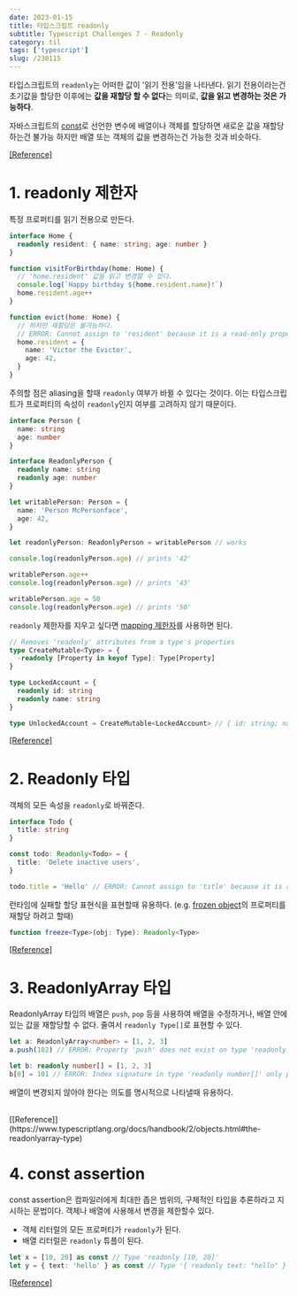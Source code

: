 ```yaml
---
date: 2023-01-15
title: 타입스크립트 readonly
subtitle: Typescript Challenges 7 - Readonly
category: til
tags: ['typescript']
slug: /230115
---
```


타입스크립트의 `readonly`는 어떠한 값이 '읽기 전용'임을 나타낸다. 읽기 전용이라는건 초기값을 할당한 이후에는 **값을 재할당 할 수 없다**는 의미로, **값을 읽고 변경하는 것은 가능하다**.

자바스크립트의 [const](https://developer.mozilla.org/en-US/docs/Web/JavaScript/Reference/Statements/const)로 선언한 변수에 배열이나 객체를 할당하면 새로운 값을 재할당 하는건 불가능 하지만 배열 또는 객체의 값을 변경하는건 가능한 것과 비슷하다.

[[Reference]](https://www.typescriptlang.org/docs/handbook/typescript-in-5-minutes-func.html#readonly-and-const)

# 1. readonly 제한자

특정 프로퍼티를 읽기 전용으로 만든다.

```ts
interface Home {
  readonly resident: { name: string; age: number }
}

function visitForBirthday(home: Home) {
  // 'home.resident' 값을 읽고 변경할 수 있다.
  console.log(`Happy birthday ${home.resident.name}!`)
  home.resident.age++
}

function evict(home: Home) {
  // 하지만 재할당은 불가능하다.
  // ERROR: Cannot assign to 'resident' because it is a read-only property.
  home.resident = {
    name: 'Victor the Evictor',
    age: 42,
  }
}
```

주의할 점은 aliasing을 할때 `readonly` 여부가 바뀔 수 있다는 것이다. 이는 타입스크립트가 프로퍼티의 속성이 `readonly`인지 여부를 고려하지 않기 때문이다.

```ts
interface Person {
  name: string
  age: number
}

interface ReadonlyPerson {
  readonly name: string
  readonly age: number
}

let writablePerson: Person = {
  name: 'Person McPersonface',
  age: 42,
}

let readonlyPerson: ReadonlyPerson = writablePerson // works

console.log(readonlyPerson.age) // prints '42'

writablePerson.age++
console.log(readonlyPerson.age) // prints '43'

writablePerson.age = 50
console.log(readonlyPerson.age) // prints '50'
```

`readonly` 제한자를 지우고 싶다면 [mapping 제한자](https://www.typescriptlang.org/docs/handbook/2/mapped-types.html#mapping-modifiers)를 사용하면 된다.

```ts
// Removes 'readonly' attributes from a type's properties
type CreateMutable<Type> = {
  -readonly [Property in keyof Type]: Type[Property]
}

type LockedAccount = {
  readonly id: string
  readonly name: string
}

type UnlockedAccount = CreateMutable<LockedAccount> // { id: string; name: string; }
```

[[Reference]](https://www.typescriptlang.org/docs/handbook/2/objects.html#readonly-properties)

# 2. Readonly 타입

객체의 모든 속성을 `readonly`로 바꿔준다.

```ts
interface Todo {
  title: string
}

const todo: Readonly<Todo> = {
  title: 'Delete inactive users',
}

todo.title = 'Hello' // ERROR: Cannot assign to 'title' because it is a read-only property.
```

런타임에 실패할 할당 표현식을 표현할때 유용하다. (e.g. [frozen object](https://developer.mozilla.org/en-US/docs/Web/JavaScript/Reference/Global_Objects/Object/freeze)의 프로퍼티를 재할당 하려고 할때)

```ts
function freeze<Type>(obj: Type): Readonly<Type>
```

[[Reference]](https://www.typescriptlang.org/docs/handbook/utility-types.html#readonlytype)

# 3. ReadonlyArray 타입

ReadonlyArray 타입의 배열은 `push`, `pop` 등을 사용하여 배열을 수정하거나, 배열 안에 있는 값을 재할당할 수 없다. 줄여서 `readonly Type[]`로 표현할 수 있다.

```ts
let a: ReadonlyArray<number> = [1, 2, 3]
a.push(102) // ERROR: Property 'push' does not exist on type 'readonly number[]'.

let b: readonly number[] = [1, 2, 3]
b[0] = 101 // ERROR: Index signature in type 'readonly number[]' only permits reading.
```

배열이 변경되지 않아야 한다는 의도를 명시적으로 나타낼때 유용하다.

<br />
[[Reference]](https://www.typescriptlang.org/docs/handbook/2/objects.html#the-readonlyarray-type)

# 4. const assertion

const assertion은 컴파일러에게 최대한 좁은 범위의, 구체적인 타입을 추론하라고 지시하는 문법이다. 객체나 배열에 사용해서 변경을 제한할수 있다.

- 객체 리터럴의 모든 프로퍼티가 `readonly`가 된다.
- 배열 리터럴은 `readonly` 튜플이 된다.

```ts
let x = [10, 20] as const // Type 'readonly [10, 20]'
let y = { text: 'hello' } as const // Type '{ readonly text: "hello" }'
```

[[Reference]](https://www.typescriptlang.org/docs/handbook/release-notes/typescript-3-4.html#const-assertions)
